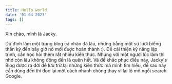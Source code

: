 ```yaml
---
title: Hello world
date: '01-04-2023'
tags: []
---
```


Xin chào, mình là Jacky.

Dự định làm một trang blog cá nhân đã lâu, nhưng bằng một sự lười biếng thần kỳ đến bây giờ nó mới được hoàn thành :).
Để cải thiện kỹ năng lập trình, cần học hỏi thêm rất nhiều kiến thức. Nhưng với một người lúc làm thì nhớ còn lâu không động đến là
quên hết. Và để khắc phục điều này, Jacky's Blog được ra đời để  lưu trữ lại những 
kiến thức mà mình tìm hiểu, để sau này cần dùng đến thì đọc lại một cách nhanh chóng thay vì lại lõ mõ ngồi search Google.
